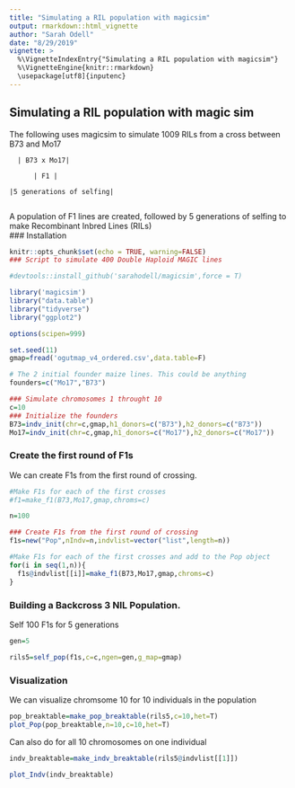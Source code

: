 ```yaml
---
title: "Simulating a RIL population with magicsim"
output: rmarkdown::html_vignette
author: "Sarah Odell"
date: "8/29/2019"
vignette: >
  %\VignetteIndexEntry{"Simulating a RIL population with magicsim"}
  %\VignetteEngine{knitr::rmarkdown}
  \usepackage[utf8]{inputenc}
---
```


## Simulating a RIL population with magic sim

The following uses magicsim to simulate 1009 RILs from a cross between B73 and Mo17

      | B73 x Mo17|

          | F1 | 
          
    |5 generations of selfing|
                        
A population of F1 lines are created, followed by 5 generations of selfing to make Recombinant Inbred Lines (RILs)                 
### Installation
```r
knitr::opts_chunk$set(echo = TRUE, warning=FALSE)
### Script to simulate 400 Double Haploid MAGIC lines

#devtools::install_github('sarahodell/magicsim',force = T)

library('magicsim')
library("data.table")
library("tidyverse")
library("ggplot2")

options(scipen=999)
```

```r
set.seed(11)
gmap=fread('ogutmap_v4_ordered.csv',data.table=F)

# The 2 initial founder maize lines. This could be anything
founders=c("Mo17","B73")

### Simulate chromosomes 1 throught 10
c=10
### Initialize the founders
B73=indv_init(chr=c,gmap,h1_donors=c("B73"),h2_donors=c("B73"))
Mo17=indv_init(chr=c,gmap,h1_donors=c("Mo17"),h2_donors=c("Mo17"))

```

### Create the first round of F1s

We can create F1s from the first round of crossing.

```r
#Make F1s for each of the first crosses
#f1=make_f1(B73,Mo17,gmap,chroms=c)

n=100

### Create F1s from the first round of crossing
f1s=new("Pop",nIndv=n,indvlist=vector("list",length=n))

#Make F1s for each of the first crosses and add to the Pop object
for(i in seq(1,n)){
  f1s@indvlist[[i]]=make_f1(B73,Mo17,gmap,chroms=c)
}
```

### Building a Backcross 3 NIL Population.

Self 100 F1s for 5 generations

```r
gen=5

rils5=self_pop(f1s,c=c,ngen=gen,g_map=gmap)
```


### Visualization

We can visualize chromsome 10 for 10 individuals in the population
```r
pop_breaktable=make_pop_breaktable(rils5,c=10,het=T)
plot_Pop(pop_breaktable,n=10,c=10,het=T)
```

Can also do for all 10 chromosomes on one individual

```r
indv_breaktable=make_indv_breaktable(rils5@indvlist[[1]])

plot_Indv(indv_breaktable)
```
